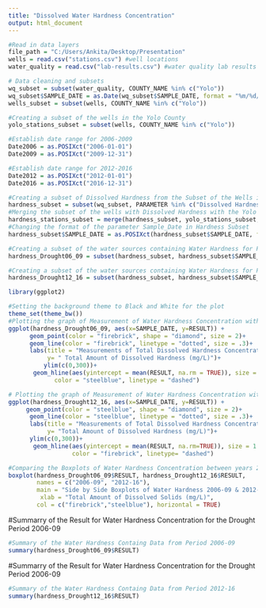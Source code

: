 ---
title: "Dissolved Water Hardness Concentration"
output: html_document
---

```{r read_data, echo=FALSE}
#Read in data layers
file_path = "C:/Users/Ankita/Desktop/Presentation"
wells = read.csv("stations.csv") #well locations
water_quality = read.csv("lab-results.csv") #water quality lab results

# Data cleaning and subsets
wq_subset = subset(water_quality, COUNTY_NAME %in% c("Yolo"))
wq_subset$SAMPLE_DATE = as.Date(wq_subset$SAMPLE_DATE, format = "%m/%d/%Y")
wells_subset = subset(wells, COUNTY_NAME %in% c("Yolo"))
```

```{r plot_yolo_gw_wq, echo=FALSE}
#Creating a subset of the wells in the Yolo County
yolo_stations_subset = subset(wells, COUNTY_NAME %in% c("Yolo"))

#Establish date range for 2006-2009
Date2006 = as.POSIXct("2006-01-01")
Date2009 = as.POSIXct("2009-12-31")

#Establish date range for 2012-2016
Date2012 = as.POSIXct("2012-01-01")
Date2016 = as.POSIXct("2016-12-31")
```

```{r Water_Hardness, echo=FALSE}
#Creating a subset of Dissolved Hardness from the Subset of the Wells in Yolo County
hardness_subset = subset(wq_subset, PARAMETER %in% c("Dissolved Hardness"))
#Merging the subset of the wells with Dissolved Hardness with the Yolo County Stations subset by STATION_ID
hardness_stations_subset = merge(hardness_subset, yolo_stations_subset, by = "STATION_ID")
#Changing the format of the parameter Sample_Date in Hardness Subset
hardness_subset$SAMPLE_DATE = as.POSIXct(hardness_subset$SAMPLE_DATE, format = "%m/%d/%Y %H:%M")

#Creating a subset of the water sources containing Water Hardness for Period 2006-2009
hardness_Drought06_09 = subset(hardness_subset, hardness_subset$SAMPLE_DATE >= Date2006 & hardness_subset$SAMPLE_DATE <= Date2009)

#Creating a subset of the water sources containing Water Hardness for Period 2012-2016
hardness_Drought12_16 = subset(hardness_subset, hardness_subset$SAMPLE_DATE >= Date2012 & hardness_subset$SAMPLE_DATE <= Date2016)
```

```{r Graphing Total_Dissolved_Hardness_Water, echo=FALSE, cache=FALSE, results=FALSE, warning=FALSE, comment=FALSE, warning=FALSE }
library(ggplot2)

#Setting the background theme to Black and White for the plot
theme_set(theme_bw())
#Plotting the graph of Measurement of Water Hardness Concentration with the mean horizontal line from SAMPLE_DATE years 2006-2009 
ggplot(hardness_Drought06_09, aes(x=SAMPLE_DATE, y=RESULT)) +
      geom_point(color = "firebrick", shape = "diamond", size = 2)+
      geom_line(color = "firebrick", linetype = "dotted", size = .3)+
      labs(title = "Measurements of Total Dissolved Hardness Concentration from 2006-09", x = "Date",
           y= " Total Amount of Dissolved Hardness (mg/L)")+
          ylim(c(0,300))+
       geom_hline(aes(yintercept = mean(RESULT, na.rm = TRUE)), size = 1.5,
             color = "steelblue", linetype = "dashed") 

# Plotting the graph of Measurement of Water Hardness Concentration with the mean horizontal line from SAMPLE_DATE years 2012-2016 
ggplot(hardness_Drought12_16, aes(x=SAMPLE_DATE, y=RESULT)) +
     geom_point(color = "steelblue", shape = "diamond", size = 2)+
      geom_line(color = "steelblue", linetype = "dotted", size = .3)+
      labs(title = "Measurements of Total Dissolved Hardness Concentration from 2012-16", x = "Date",
           y= "Total Amount of Dissolved Hardness (mg/L)")+
      ylim(c(0,300))+
       geom_hline(aes(yintercept = mean(RESULT, na.rm=TRUE)), size = 1.5,
                  color = "firebrick", linetype= "dashed") 

#Comparing the Boxplots of Water Hardness Concentration between years 2006-09 & 2012-16
boxplot(hardness_Drought06_09$RESULT, hardness_Drought12_16$RESULT, 
        names = c("2006-09", "2012-16"), 
        main = "Side by Side Boxplots of Water Hardness 2006-09 & 2012-16",
         xlab = "Total Amount of Dissolved Solids (mg/L)",
        col = c("firebrick","steelblue"), horizontal = TRUE)
```

#Summarry of the Result for Water Hardness Concentration for the Drought Period 2006-09
```{r water_hardness_summary, echo=FALSE}
#Summary of the Water Hardness Containg Data from Period 2006-09 
summary(hardness_Drought06_09$RESULT)
```

#Summarry of the Result for Water Hardness Concentration for the Drought Period 2006-09
```{r water_hardness_summary12_16, echo=FALSE}
#Summary of the Water Hardness Containg Data from Period 2012-16 
summary(hardness_Drought12_16$RESULT)
```
